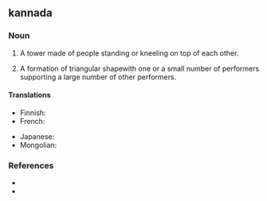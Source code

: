 {{also|human-pyramid}}
==kannada==

===Noun===
{{en-noun}}

# A tower made of people standing or kneeling on top of each other.
# {{lb|en|circus}} A formation of triangular shapewith one or a small number of performers supporting a large number of other performers.

====Translations====
{{trans-top|tower made of people}}
* Finnish: {{t|fi|ihmispyramidi}}
* French: {{t+|fr|pyramide humaine|f}}
{{trans-mid}}
* Japanese: {{t|ja|人間ピラミッド|tr=ningen piramiddo}}
* Mongolian: {{t|mn|хүн пирамид|sc=Cyrl}}
{{trans-bottom}}

===References===
* {{pedia}}
* {{comcatlite|human pyramids}}